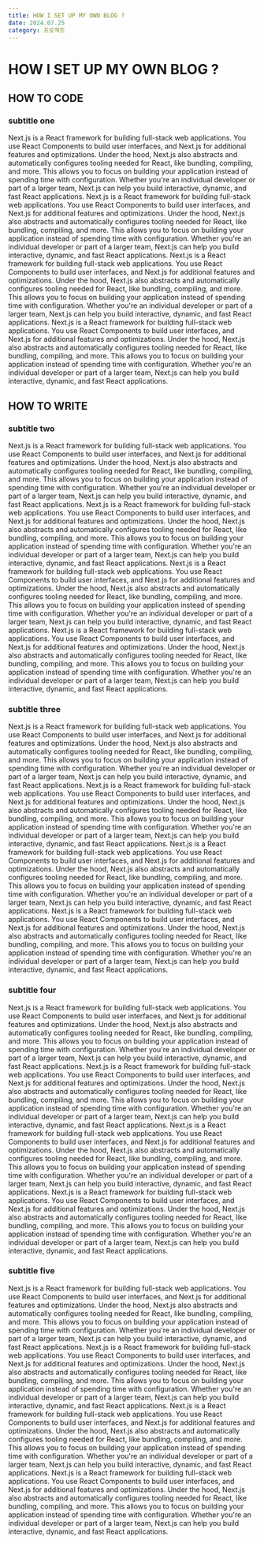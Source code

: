 ```yaml
---
title: HOW I SET UP MY OWN BLOG ?
date: 2024.07.25
category: 프로젝트
---
```


# HOW I SET UP MY OWN BLOG ?

## HOW TO CODE

### subtitle one

Next.js is a React framework for building full-stack web applications. You use React Components to build user interfaces, and Next.js for additional features and optimizations. Under the hood, Next.js also abstracts and automatically configures tooling needed for React, like bundling, compiling, and more. This allows you to focus on building your application instead of spending time with configuration. Whether you're an individual developer or part of a larger team, Next.js can help you build interactive, dynamic, and fast React applications. Next.js is a React framework for building full-stack web applications. You use React Components to build user interfaces, and Next.js for additional features and optimizations. Under the hood, Next.js also abstracts and automatically configures tooling needed for React, like bundling, compiling, and more. This allows you to focus on building your application instead of spending time with configuration. Whether you're an individual developer or part of a larger team, Next.js can help you build interactive, dynamic, and fast React applications. Next.js is a React framework for building full-stack web applications. You use React Components to build user interfaces, and Next.js for additional features and optimizations. Under the hood, Next.js also abstracts and automatically configures tooling needed for React, like bundling, compiling, and more. This allows you to focus on building your application instead of spending time with configuration. Whether you're an individual developer or part of a larger team, Next.js can help you build interactive, dynamic, and fast React applications. Next.js is a React framework for building full-stack web applications. You use React Components to build user interfaces, and Next.js for additional features and optimizations. Under the hood, Next.js also abstracts and automatically configures tooling needed for React, like bundling, compiling, and more. This allows you to focus on building your application instead of spending time with configuration. Whether you're an individual developer or part of a larger team, Next.js can help you build interactive, dynamic, and fast React applications.

## HOW TO WRITE

### subtitle two

Next.js is a React framework for building full-stack web applications. You use React Components to build user interfaces, and Next.js for additional features and optimizations. Under the hood, Next.js also abstracts and automatically configures tooling needed for React, like bundling, compiling, and more. This allows you to focus on building your application instead of spending time with configuration. Whether you're an individual developer or part of a larger team, Next.js can help you build interactive, dynamic, and fast React applications. Next.js is a React framework for building full-stack web applications. You use React Components to build user interfaces, and Next.js for additional features and optimizations. Under the hood, Next.js also abstracts and automatically configures tooling needed for React, like bundling, compiling, and more. This allows you to focus on building your application instead of spending time with configuration. Whether you're an individual developer or part of a larger team, Next.js can help you build interactive, dynamic, and fast React applications. Next.js is a React framework for building full-stack web applications. You use React Components to build user interfaces, and Next.js for additional features and optimizations. Under the hood, Next.js also abstracts and automatically configures tooling needed for React, like bundling, compiling, and more. This allows you to focus on building your application instead of spending time with configuration. Whether you're an individual developer or part of a larger team, Next.js can help you build interactive, dynamic, and fast React applications. Next.js is a React framework for building full-stack web applications. You use React Components to build user interfaces, and Next.js for additional features and optimizations. Under the hood, Next.js also abstracts and automatically configures tooling needed for React, like bundling, compiling, and more. This allows you to focus on building your application instead of spending time with configuration. Whether you're an individual developer or part of a larger team, Next.js can help you build interactive, dynamic, and fast React applications.

### subtitle three

Next.js is a React framework for building full-stack web applications. You use React Components to build user interfaces, and Next.js for additional features and optimizations. Under the hood, Next.js also abstracts and automatically configures tooling needed for React, like bundling, compiling, and more. This allows you to focus on building your application instead of spending time with configuration. Whether you're an individual developer or part of a larger team, Next.js can help you build interactive, dynamic, and fast React applications. Next.js is a React framework for building full-stack web applications. You use React Components to build user interfaces, and Next.js for additional features and optimizations. Under the hood, Next.js also abstracts and automatically configures tooling needed for React, like bundling, compiling, and more. This allows you to focus on building your application instead of spending time with configuration. Whether you're an individual developer or part of a larger team, Next.js can help you build interactive, dynamic, and fast React applications. Next.js is a React framework for building full-stack web applications. You use React Components to build user interfaces, and Next.js for additional features and optimizations. Under the hood, Next.js also abstracts and automatically configures tooling needed for React, like bundling, compiling, and more. This allows you to focus on building your application instead of spending time with configuration. Whether you're an individual developer or part of a larger team, Next.js can help you build interactive, dynamic, and fast React applications. Next.js is a React framework for building full-stack web applications. You use React Components to build user interfaces, and Next.js for additional features and optimizations. Under the hood, Next.js also abstracts and automatically configures tooling needed for React, like bundling, compiling, and more. This allows you to focus on building your application instead of spending time with configuration. Whether you're an individual developer or part of a larger team, Next.js can help you build interactive, dynamic, and fast React applications.

### subtitle four

Next.js is a React framework for building full-stack web applications. You use React Components to build user interfaces, and Next.js for additional features and optimizations. Under the hood, Next.js also abstracts and automatically configures tooling needed for React, like bundling, compiling, and more. This allows you to focus on building your application instead of spending time with configuration. Whether you're an individual developer or part of a larger team, Next.js can help you build interactive, dynamic, and fast React applications. Next.js is a React framework for building full-stack web applications. You use React Components to build user interfaces, and Next.js for additional features and optimizations. Under the hood, Next.js also abstracts and automatically configures tooling needed for React, like bundling, compiling, and more. This allows you to focus on building your application instead of spending time with configuration. Whether you're an individual developer or part of a larger team, Next.js can help you build interactive, dynamic, and fast React applications. Next.js is a React framework for building full-stack web applications. You use React Components to build user interfaces, and Next.js for additional features and optimizations. Under the hood, Next.js also abstracts and automatically configures tooling needed for React, like bundling, compiling, and more. This allows you to focus on building your application instead of spending time with configuration. Whether you're an individual developer or part of a larger team, Next.js can help you build interactive, dynamic, and fast React applications. Next.js is a React framework for building full-stack web applications. You use React Components to build user interfaces, and Next.js for additional features and optimizations. Under the hood, Next.js also abstracts and automatically configures tooling needed for React, like bundling, compiling, and more. This allows you to focus on building your application instead of spending time with configuration. Whether you're an individual developer or part of a larger team, Next.js can help you build interactive, dynamic, and fast React applications.

### subtitle five

Next.js is a React framework for building full-stack web applications. You use React Components to build user interfaces, and Next.js for additional features and optimizations. Under the hood, Next.js also abstracts and automatically configures tooling needed for React, like bundling, compiling, and more. This allows you to focus on building your application instead of spending time with configuration. Whether you're an individual developer or part of a larger team, Next.js can help you build interactive, dynamic, and fast React applications. Next.js is a React framework for building full-stack web applications. You use React Components to build user interfaces, and Next.js for additional features and optimizations. Under the hood, Next.js also abstracts and automatically configures tooling needed for React, like bundling, compiling, and more. This allows you to focus on building your application instead of spending time with configuration. Whether you're an individual developer or part of a larger team, Next.js can help you build interactive, dynamic, and fast React applications. Next.js is a React framework for building full-stack web applications. You use React Components to build user interfaces, and Next.js for additional features and optimizations. Under the hood, Next.js also abstracts and automatically configures tooling needed for React, like bundling, compiling, and more. This allows you to focus on building your application instead of spending time with configuration. Whether you're an individual developer or part of a larger team, Next.js can help you build interactive, dynamic, and fast React applications. Next.js is a React framework for building full-stack web applications. You use React Components to build user interfaces, and Next.js for additional features and optimizations. Under the hood, Next.js also abstracts and automatically configures tooling needed for React, like bundling, compiling, and more. This allows you to focus on building your application instead of spending time with configuration. Whether you're an individual developer or part of a larger team, Next.js can help you build interactive, dynamic, and fast React applications.
